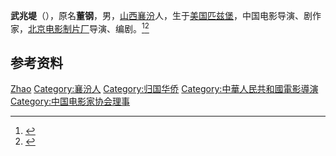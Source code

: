 '''武兆堤'''（{{bd|1920年|11月|1992年}}），原名'''董钢'''，男，[[山西|山西]][[襄汾|襄汾]]人，生于[[美国|美国]][[匹兹堡|匹兹堡]]，中国电影导演、剧作家，[[北京电影制片厂|北京电影制片厂]]导演、编剧。<ref>{{Cite book|title=中国电影电视艺术家辞典|author=何厚桢主编|publisher=中国学术期刊（光盘版）电子杂志社|year=2007|isbn=|location=北京|pages=}}</ref><ref>{{Cite book|title=中外影视大辞典|author=汪流主编; 王志敏, 陈山, 张会军等副主编|publisher=中国广播电视出版社|year=2001|isbn=|location=北京|pages=}}</ref>

== 参考资料 ==
{{reflist}}

{{Navboxes
| title  = 武兆堤在[[中国电影家协会|中国电影家协会]]的职务
| list1  =
{{中国电影家协会第四届理事会}}
{{中国电影家协会第五届理事会}}
}}

{{Authority control}}
{{DEFAULTSORT:Wu}}
[[Category:武姓|Zhao]]
[[Category:襄汾人|Category:襄汾人]]
[[Category:归国华侨|Category:归国华侨]]
[[Category:中華人民共和國電影導演|Category:中華人民共和國電影導演]]
[[Category:中国电影家协会理事|Category:中国电影家协会理事]]

{{中国人物小作品}}